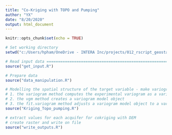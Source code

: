 ```yaml
---
title: "Co-Kriging with TOPO and Pumping"
author: "YX"
date: "8/20/2020"
output: html_document
---
```


```r
knitr::opts_chunk$set(echo = TRUE)
```

```r
# Set working directory
setwd("c:/Users/hpham/OneDrive - INTERA Inc/projects/012_rscript_geostats_s/scripts/")

# Read input data =============================================================
source("get_input.R")

# Prepare data
source("data_manipulation.R")

# Modelling the spatial structure of the target variable - make variogram
# 1. the variogram method computes the experimental variogram as a variogram object
# 2. the vgm method creates a variogram model object
# 3. the fit.variogram method adjusts a variogram model object to a variogram object
source("Kriging_Topo_pumping.R")

# extract values for each acquifer for cokriging with DEM
# create raster and write on file
source("write_outputs.R")

```






























